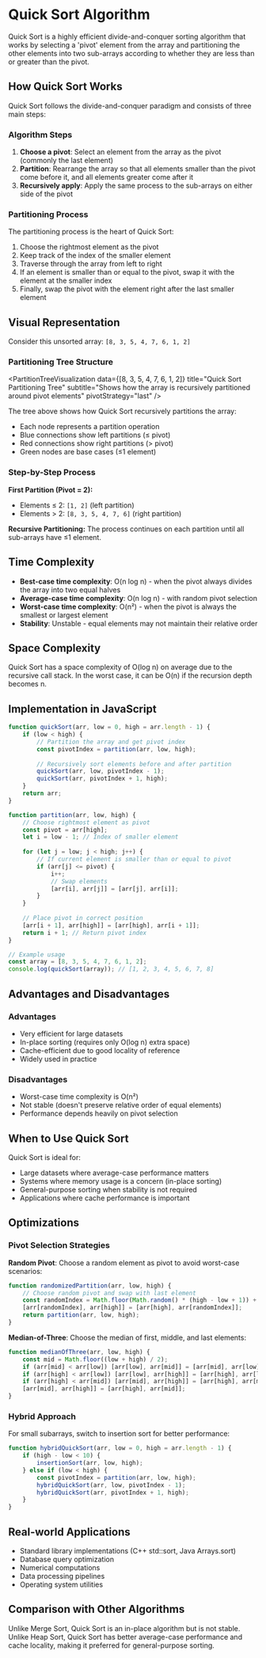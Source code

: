 
# Quick Sort Algorithm

Quick Sort is a highly efficient divide-and-conquer sorting algorithm that works by selecting a 'pivot' element from the array and partitioning the other elements into two sub-arrays according to whether they are less than or greater than the pivot.

## How Quick Sort Works

Quick Sort follows the divide-and-conquer paradigm and consists of three main steps:

### Algorithm Steps

1. **Choose a pivot**: Select an element from the array as the pivot (commonly the last element)
2. **Partition**: Rearrange the array so that all elements smaller than the pivot come before it, and all elements greater come after it
3. **Recursively apply**: Apply the same process to the sub-arrays on either side of the pivot

### Partitioning Process

The partitioning process is the heart of Quick Sort:

1. Choose the rightmost element as the pivot
2. Keep track of the index of the smaller element
3. Traverse through the array from left to right
4. If an element is smaller than or equal to the pivot, swap it with the element at the smaller index
5. Finally, swap the pivot with the element right after the last smaller element

## Visual Representation

Consider this unsorted array: `[8, 3, 5, 4, 7, 6, 1, 2]`

### Partitioning Tree Structure

<PartitionTreeVisualization 
	data={[8, 3, 5, 4, 7, 6, 1, 2]} 
	title="Quick Sort Partitioning Tree"
	subtitle="Shows how the array is recursively partitioned around pivot elements"
	pivotStrategy="last"
/>

The tree above shows how Quick Sort recursively partitions the array:
- Each node represents a partition operation
- Blue connections show left partitions (≤ pivot)
- Red connections show right partitions (> pivot)
- Green nodes are base cases (≤1 element)

### Step-by-Step Process

**First Partition (Pivot = 2):**
- Elements ≤ 2: `[1, 2]` (left partition)
- Elements > 2: `[8, 3, 5, 4, 7, 6]` (right partition)

**Recursive Partitioning:**
The process continues on each partition until all sub-arrays have ≤1 element.

## Time Complexity

- **Best-case time complexity**: O(n log n) - when the pivot always divides the array into two equal halves
- **Average-case time complexity**: O(n log n) - with random pivot selection
- **Worst-case time complexity**: O(n²) - when the pivot is always the smallest or largest element
- **Stability**: Unstable - equal elements may not maintain their relative order

## Space Complexity

Quick Sort has a space complexity of O(log n) on average due to the recursive call stack. In the worst case, it can be O(n) if the recursion depth becomes n.

## Implementation in JavaScript

```js
function quickSort(arr, low = 0, high = arr.length - 1) {
	if (low < high) {
		// Partition the array and get pivot index
		const pivotIndex = partition(arr, low, high);
		
		// Recursively sort elements before and after partition
		quickSort(arr, low, pivotIndex - 1);
		quickSort(arr, pivotIndex + 1, high);
	}
	return arr;
}

function partition(arr, low, high) {
	// Choose rightmost element as pivot
	const pivot = arr[high];
	let i = low - 1; // Index of smaller element
	
	for (let j = low; j < high; j++) {
		// If current element is smaller than or equal to pivot
		if (arr[j] <= pivot) {
			i++;
			// Swap elements
			[arr[i], arr[j]] = [arr[j], arr[i]];
		}
	}
	
	// Place pivot in correct position
	[arr[i + 1], arr[high]] = [arr[high], arr[i + 1]];
	return i + 1; // Return pivot index
}

// Example usage
const array = [8, 3, 5, 4, 7, 6, 1, 2];
console.log(quickSort(array)); // [1, 2, 3, 4, 5, 6, 7, 8]
```

## Advantages and Disadvantages

### Advantages

- Very efficient for large datasets
- In-place sorting (requires only O(log n) extra space)
- Cache-efficient due to good locality of reference
- Widely used in practice

### Disadvantages

- Worst-case time complexity is O(n²)
- Not stable (doesn't preserve relative order of equal elements)
- Performance depends heavily on pivot selection

## When to Use Quick Sort

Quick Sort is ideal for:

- Large datasets where average-case performance matters
- Systems where memory usage is a concern (in-place sorting)
- General-purpose sorting when stability is not required
- Applications where cache performance is important

## Optimizations

### Pivot Selection Strategies

**Random Pivot**: Choose a random element as pivot to avoid worst-case scenarios:

```js
function randomizedPartition(arr, low, high) {
	// Choose random pivot and swap with last element
	const randomIndex = Math.floor(Math.random() * (high - low + 1)) + low;
	[arr[randomIndex], arr[high]] = [arr[high], arr[randomIndex]];
	return partition(arr, low, high);
}
```

**Median-of-Three**: Choose the median of first, middle, and last elements:

```js
function medianOfThree(arr, low, high) {
	const mid = Math.floor((low + high) / 2);
	if (arr[mid] < arr[low]) [arr[low], arr[mid]] = [arr[mid], arr[low]];
	if (arr[high] < arr[low]) [arr[low], arr[high]] = [arr[high], arr[low]];
	if (arr[high] < arr[mid]) [arr[mid], arr[high]] = [arr[high], arr[mid]];
	[arr[mid], arr[high]] = [arr[high], arr[mid]];
}
```

### Hybrid Approach

For small subarrays, switch to insertion sort for better performance:

```js
function hybridQuickSort(arr, low = 0, high = arr.length - 1) {
	if (high - low < 10) {
		insertionSort(arr, low, high);
	} else if (low < high) {
		const pivotIndex = partition(arr, low, high);
		hybridQuickSort(arr, low, pivotIndex - 1);
		hybridQuickSort(arr, pivotIndex + 1, high);
	}
}
```

## Real-world Applications

- Standard library implementations (C++ std::sort, Java Arrays.sort)
- Database query optimization
- Numerical computations
- Data processing pipelines
- Operating system utilities

## Comparison with Other Algorithms

Unlike Merge Sort, Quick Sort is an in-place algorithm but is not stable. Unlike Heap Sort, Quick Sort has better average-case performance and cache locality, making it preferred for general-purpose sorting.

<Visualizer />